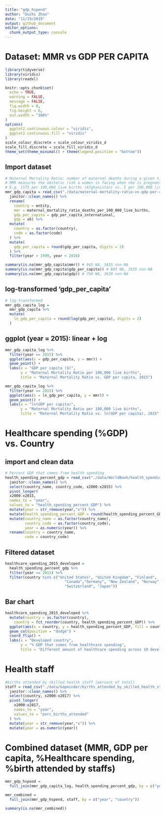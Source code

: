 ```yaml
---
title: "gdp_hspend"
author: "Duzhi Zhao"
date: "11/19/2019"
output: github_document
editor_options: 
  chunk_output_type: console
---
```

# Dataset: MMR vs GDP PER CAPITA
```r
library(tidyverse)
library(viridis)
library(readxl)

knitr::opts_chunk$set(
  echo = TRUE,
  warning = FALSE,
  message = FALSE,
  fig.width = 8, 
  fig.height = 6,
  out.width = "100%"
)
options(
  ggplot2.continuous.colour = "viridis",
  ggplot2.continuous.fill = "viridis"
)
scale_colour_discrete = scale_colour_viridis_d
scale_fill_discrete = scale_fill_viridis_d
theme_set(theme_minimal() + theme(legend.position = "bottom"))
```

## Import dataset
```r
# Maternal Mortality Ratio: number of maternal deaths during a given time period per 100,000 live births during the same time period.
# MMR measures the obsteric risk a women is facing when she is pregnant. 
# E.g. 1575 per 100,000 live births (Afghanistan) vs. 5 per 100,000 live births (Sweden) means a women in Afghanistan is facing a 315 times higher risk of maternal death when she is pregnant than a woman in Swedan. 
mmr_gdp_capita = read_csv("./data/maternal-mortality-ratio-vs-gdp-per-capita.csv") %>%
  janitor::clean_names() %>% 
  rename(
    country = entity,
    mmr = maternal_mortality_ratio_deaths_per_100_000_live_births,
    gdp_per_capita = gdp_per_capita_international,
    gdp = x6) %>% 
  mutate(
    country = as.factor(country),
    code = as.factor(code)
  ) %>% 
  mutate(
    gdp_per_capita = round(gdp_per_capita, digits = 2)
  ) %>% 
  filter(year > 1999, year < 2016)

summary(is.na(mmr_gdp_capita$mmr)) # 945 NA, 3435 non-NA
summary(is.na(mmr_gdp_capita$gdp_per_capita)) # 845 NA, 3535 non-NA
summary(is.na(mmr_gdp_capita$gdp)) # 750 NA, 3630 non-NA
```

## log-transformed 'gdp_per_capita'
```r
# log-transformed
mmr_gdp_capita_log = 
  mmr_gdp_capita %>% 
  mutate(
    ln_gdp_per_capita = round(log(gdp_per_capita), digits = 2)
  )
```

## ggplot (year = 2015): linear + log
```r
mmr_gdp_capita_log %>% 
  filter(year == 2015) %>% 
  ggplot(aes(x = gdp_per_capita, y = mmr)) + 
  geom_point() +
  labs(x = "GDP per capita ($)",
       y = "Maternal Mortality Ratio per 100,000 live births",
       title = "Maternal Mortality Ratio vs. GDP per capita, 2015")

mmr_gdp_capita_log %>% 
  filter(year == 2015) %>% 
  ggplot(aes(x = ln_gdp_per_capita, y = mmr)) + 
  geom_point() +
  labs(x = "ln(GDP per capita)",
       y = "Maternal Mortality Ratio per 100,000 live births",
       title = "Maternal Mortality Ratio vs. ln(GDP per capita), 2015")

```

# Healthcare spending (%GDP) vs. Country

## import and clean data
```r
# Percent GDP that comes from health spending
health_spending_percent_gdp = read_csv("./data/WorldBank/health_spending_percent_GDP.csv") %>%
  janitor::clean_names() %>% 
  select(country_name, country_code, x2000:x2015) %>% 
  pivot_longer(
  x2000:x2015,
  names_to = "year",
  values_to = "health_spending_percent_GDP") %>% 
  mutate(year = str_remove(year,"x")) %>% 
  mutate(health_spending_percent_GDP = round(health_spending_percent_GDP, digits = 2)) %>% 
  mutate(country_name = as.factor(country_name),
         country_code = as.factor(country_code),
         year = as.numeric(year)) %>% 
  rename(country = country_name,
         code = country_code)
```

## Filtered dataset
```r
healthcare_spending_2015_developed = 
  health_spending_percent_gdp %>% 
  filter(year == 2015) %>% 
  filter(country %in% c("United States", "United Kingdom", "Finland", 
                           "Canada","Germany", "New Zealand", "Norway", "Netherlands",
                           "Switzerland", "Japan"))
```

## Bar chart
```r
healthcare_spending_2015_developed %>% 
  mutate(country = as.factor(country),
    country = fct_reorder(country, health_spending_percent_GDP)) %>% 
  ggplot(aes(x = country, y = health_spending_percent_GDP, fill = country)) +
  geom_col(position = "dodge") +
  coord_flip() +
  labs(x = "Developed country",
       y = "% GDP that comes from healthcare spending",
       title = "Different amount of healthcare spending across 10 developed countries")
```



# Health staff
```r
#births attended by skilled health staff (percent of total)
staff = read_csv("./data/Gapminder/births_attended_by_skilled_health_staff_percent_of_total.csv")  %>% 
  janitor::clean_names() %>% 
  select(country, x2000:x2017) %>% 
  pivot_longer(
    x2000:x2017,
    names_to = "year",
    values_to = "perc_births_attended"
  ) %>% 
  mutate(year = str_remove(year,"x")) %>% 
  mutate(year = as.numeric(year))
```

# Combined dataset (MMR, GDP per capita, %Healthcare spending, %birth attended by staffs)
```r
mmr_gdp_hspend = 
  full_join(mmr_gdp_capita_log, health_spending_percent_gdp, by = c("year", "country", "code"))

mmr_combined = 
  full_join(mmr_gdp_hspend, staff, by = c("year", "country"))

summary(is.na(mmr_combined))
```